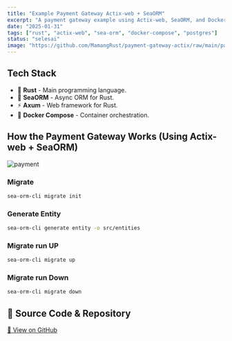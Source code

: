 ```yaml
---
title: "Example Payment Gateway Actix-web + SeaORM"
excerpt: "A payment gateway example using Actix-web, SeaORM, and Docker Compose."
date: "2025-01-31"
tags: ["rust", "actix-web", "sea-orm", "docker-compose", "postgres"]
status: "selesai"
image: "https://github.com/MamangRust/payment-gateway-actix/raw/main/payment_gateway.png?raw=true"
---
```


## Tech Stack

- 🦀 **Rust** - Main programming language.
- 🌊 **SeaORM** - Async ORM for Rust.
- ⚡ **Axum** - Web framework for Rust.
- 🐳 **Docker Compose** - Container orchestration.



## How the Payment Gateway Works (Using Actix-web + SeaORM)

<img src="https://github.com/MamangRust/payment-gateway-actix/raw/main/payment_gateway.png?raw=true" alt="payment" />

### Migrate

```sh
sea-orm-cli migrate init
```

### Generate Entity

```sh
sea-orm-cli generate entity -o src/entities
```

### Migrate run UP

```sh
sea-orm-cli migrate up
```

### Migrate run Down

```sh
sea-orm-cli migrate down
```




## 🔗 Source Code & Repository
[📌 View on GitHub](https://github.com/MamangRust/payment-gateway-actix)
